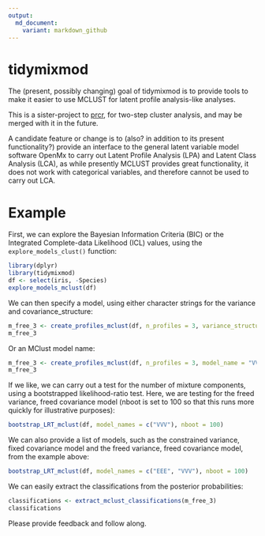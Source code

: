 ```yaml
---
output:
  md_document:
    variant: markdown_github
---
```


# tidymixmod

The (present, possibly changing) goal of tidymixmod is to provide tools to make it easier to use MCLUST for latent profile analysis-like analyses.

This is a sister-project to [prcr](https://github.com/jrosen48/prcr), for two-step cluster analysis, and may be merged with it in the future. 

A candidate feature or change is to (also? in addition to its present functionality?) provide an interface to the general latent variable model software OpenMx to carry out Latent Profile Analysis (LPA) and Latent Class Analysis (LCA), as while presently MCLUST provides great functionality, it does not work with categorical variables, and therefore cannot be used to carry out LCA.

# Example

First, we can explore the Bayesian Information Criteria (BIC) or the Integrated Complete-data Likelihood (ICL) values, using the `explore_models_clust()` function:

```r
library(dplyr)
library(tidymixmod)
df <- select(iris, -Species)
explore_models_mclust(df)
```

We can then specify a model, using either character strings for the variance and covariance_structure:

```r
m_free_3 <- create_profiles_mclust(df, n_profiles = 3, variance_structure = "freed", covariance_structure = "freed")
m_free_3
```

Or an MClust model name:

```r
m_free_3 <- create_profiles_mclust(df, n_profiles = 3, model_name = "VVV")
m_free_3
```

If we like, we can carry out a test for the number of mixture components, using a bootstrapped likelihood-ratio test. Here, we are testing for the freed variance, freed covariance model (nboot is set to 100 so that this runs more quickly for illustrative purposes):

```r
bootstrap_LRT_mclust(df, model_names = c("VVV"), nboot = 100)
```

We can also provide a list of models, such as the constrained variance, fixed covariance model and the freed variance, freed covariance model, from the example above:

```r
bootstrap_LRT_mclust(df, model_names = c("EEE", "VVV"), nboot = 100)
```

We can easily extract the classifications from the posterior probabilities:

```r
classifications <- extract_mclust_classifications(m_free_3)
classifications
```

Please provide feedback and follow along.
